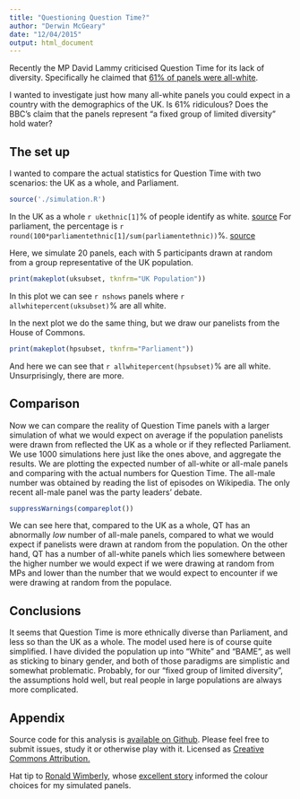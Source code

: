 ```yaml
---
title: "Questioning Question Time?"
author: "Derwin McGeary"
date: "12/04/2015"
output: html_document
---
```


Recently the MP David Lammy criticised Question Time for its lack of diversity. Specifically he claimed that [61% of panels were all-white](http://www.theguardian.com/media/2015/dec/02/david-lammy-complaint-question-time-lack-ethnic-diversity).

I wanted to investigate just how many all-white panels you could expect in a country with the demographics of the UK. Is 61% ridiculous? Does the BBC's claim that the panels represent "a fixed group of limited diversity" hold water?

## The set up

I wanted to compare the actual statistics for Question Time with two scenarios: the UK as a whole, and Parliament.

```r
source('./simulation.R')
```

In the UK as a whole `r ukethnic[1]`% of people identify as white. [source](https://en.wikipedia.org/wiki/Ethnic_groups_in_the_United_Kingdom) For parliament, the percentage is `r round(100*parliamentethnic[1]/sum(parliamentethnic))`%. [source](http://www.theguardian.com/media/2015/dec/02/david-lammy-complaint-question-time-lack-ethnic-diversity)

Here, we simulate 20 panels, each with 5 participants drawn at random from a group representative of the UK population.


```r
print(makeplot(uksubset, tknfrm="UK Population"))
```

In this plot we can see `r nshows` panels where `r allwhitepercent(uksubset)`% are all white.

In the next plot we do the same thing, but we draw our panelists from the House of Commons.


```r
print(makeplot(hpsubset, tknfrm="Parliament"))
```

And here we can see that `r allwhitepercent(hpsubset)`% are all white. Unsurprisingly, there are more.

## Comparison

Now we can compare the reality of Question Time panels with a larger simulation of what we would expect on average if the population panelists were drawn from reflected the UK as a whole or if they reflected Parliament. We use 1000 simulations here just like the ones above, and aggregate the results. We are plotting the expected number of all-white or all-male panels and comparing with the actual numbers for Question Time. The all-male number was obtained by reading the list of episodes on Wikipedia. The only recent all-male panel was the party leaders' debate.

```r
suppressWarnings(compareplot())
```

We can see here that, compared to the UK as a whole, QT has an abnormally *low* number of all-male panels, compared to what we would expect if panelists were drawn at random from the population. On the other hand, QT has a number of all-white panels which lies somewhere between the higher number we would expect if we were drawing at random from MPs and lower than the number that we would expect to encounter if we were drawing at random from the populace.

## Conclusions

It seems that Question Time is more ethnically diverse than Parliament, and less so than the UK as a whole. The model used here is of course quite simplified. I have divided the population up into "White" and "BAME", as well as sticking to binary gender, and both of those paradigms are simplistic and somewhat problematic. Probably, for our "fixed group of limited diversity", the assumptions hold well, but real people in large populations are always more complicated.

## Appendix 

Source code for this analysis is [available on Github](https://github.com/derwinmcgeary/QuestioningTime). Please feel free to submit issues, study it or otherwise play with it. Licensed as [Creative Commons Attribution.](http://creativecommons.org/licenses/by/3.0/)

Hat tip to [Ronald Wimberly](https://twitter.com/RaynardFaux), whose [excellent story](https://thenib.com/lighten-up-4f7f96ca8a7e#.td54aoyzh) informed the colour choices for my simulated panels.